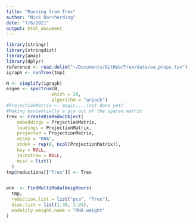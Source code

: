 ```yaml
---
title: "Running from Trex"
author: "Nick Borcherding"
date: "7/6/2021"
output: html_document
---
```


```r
library(stringr)
library(stringdist)
library(amap)
library(dplyr)
reference <- read.delim("~/Documents/GitHub/Trex/data/aa_props.tsv")
igraph <- runTrex(tmp)
```

```r
N <- simplify(igraph)
eigen <- spectrum(N, 
                 which = 20, 
                 algorithm = "arpack")
#ProjectionMatrix <- magic....(not done yet)
#Making essientially a pca out of the sparse matrix
Trex <- CreateDimReducObject(
    embeddings = ProjectionMatrix,
    loadings = ProjectionMatrix,
    projected = ProjectionMatrix,
    assay = "RNA",
    stdev = rep(0, ncol(ProjectionMatrix)),
    key = NULL,
    jackstraw = NULL,
    misc = list()
  )
tmp@reductions[["Trex"]] <- Trex


wnn  <- FindMultiModalNeighbors(
  tmp, 
  reduction.list = list("pca", "Trex"), 
  dims.list = list(1:30, 1:25), 
  modality.weight.name = "RNA.weight"
)
```

